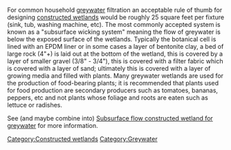 For common household [[greywater]] filtration an acceptable rule of thumb for designing [[constructed wetlands]] would be roughly 25 square feet per fixture (sink, tub, washing machine, etc).  The most commonly accepted system is known as a "subsurface wicking system" meaning the flow of greywater is below the exposed surface of the wetlands.  Typically the botanical cell is lined with an EPDM liner or in some cases a layer of bentonite clay, a bed of large rock (4"+) is laid out at the bottom of the wetland, this is covered by a layer of smaller gravel (3/8" - 3/4"), this is covered with a filter fabric which is covered with a layer of sand; ultimately this is covered with a layer of growing media and filled with plants.  Many greywater wetlands are used for the production of food-bearing plants; it is recommended that plants used for food production are secondary producers such as tomatoes, bananas, peppers, etc and not plants whose foliage and roots are eaten such as lettuce or radishes.

See (and maybe combine into) [[Subsurface flow constructed wetland for greywater]] for more information.

[[Category:Constructed wetlands]]
[[Category:Greywater]]
